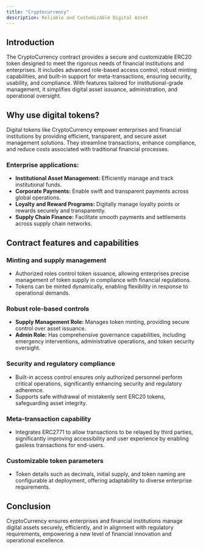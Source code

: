 ```yaml
---
title: "Cryptocurrency"
description: Reliable and Customizable Digital Asset
---
```


## Introduction

The CryptoCurrency contract provides a secure and customizable ERC20 token
designed to meet the rigorous needs of financial institutions and enterprises.
It includes advanced role-based access control, robust minting capabilities, and
built-in support for meta-transactions, ensuring security, usability, and
compliance. With features tailored for institutional-grade management, it
simplifies digital asset issuance, administration, and operational oversight.

## Why use digital tokens?

Digital tokens like CryptoCurrency empower enterprises and financial
institutions by providing efficient, transparent, and secure asset management
solutions. They streamline transactions, enhance compliance, and reduce costs
associated with traditional financial processes.

### Enterprise applications:

- **Institutional Asset Management:** Efficiently manage and track institutional
  funds.
- **Corporate Payments:** Enable swift and transparent payments across global
  operations.
- **Loyalty and Reward Programs:** Digitally manage loyalty points or rewards
  securely and transparently.
- **Supply Chain Finance:** Facilitate smooth payments and settlements across
  supply chain networks.

## Contract features and capabilities

### Minting and supply management

- Authorized roles control token issuance, allowing enterprises precise
  management of token supply in compliance with financial regulations.
- Tokens can be minted dynamically, enabling flexibility in response to
  operational demands.

### Robust role-based controls

- **Supply Management Role:** Manages token minting, providing secure control
  over asset issuance.
- **Admin Role:** Has comprehensive governance capabilities, including emergency
  interventions, administrative operations, and token security oversight.

### Security and regulatory compliance

- Built-in access control ensures only authorized personnel perform critical
  operations, significantly enhancing security and regulatory adherence.
- Supports safe withdrawal of mistakenly sent ERC20 tokens, safeguarding asset
  integrity.

### Meta-transaction capability

- Integrates ERC2771 to allow transactions to be relayed by third parties,
  significantly improving accessibility and user experience by enabling gasless
  transactions for end-users.

### Customizable token parameters

- Token details such as decimals, initial supply, and token naming are
  configurable at deployment, offering adaptability to diverse enterprise
  requirements.

## Conclusion

CryptoCurrency ensures enterprises and financial institutions manage digital
assets securely, efficiently, and in alignment with regulatory requirements,
empowering a new level of financial innovation and operational excellence.
